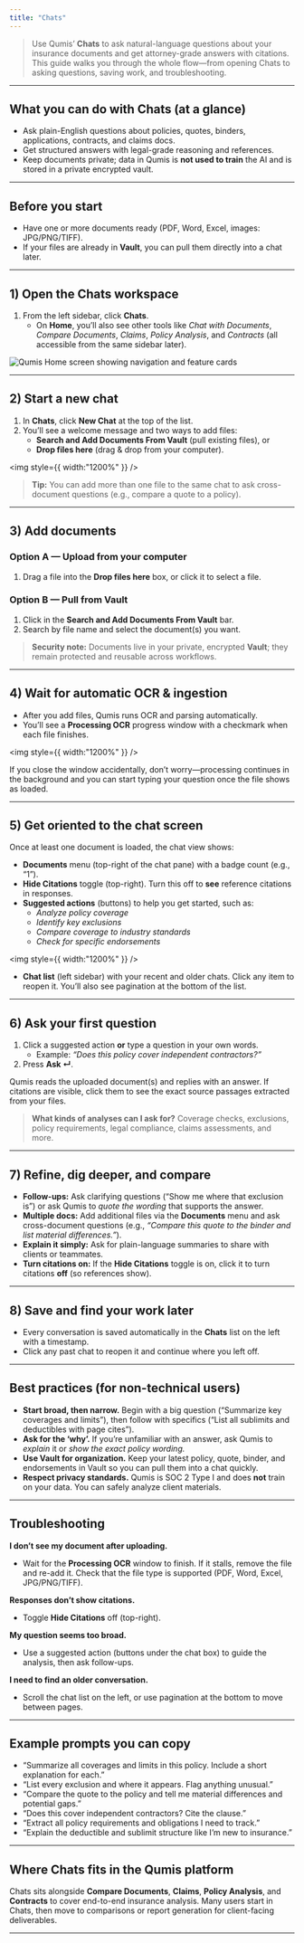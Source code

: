 ```yaml
---
title: "Chats"
---
```


>Use Qumis’ **Chats** to ask natural-language questions about your insurance documents and get attorney-grade answers with citations. This guide walks you through the whole flow—from opening Chats to asking questions, saving work, and troubleshooting.

---

## What you can do with Chats (at a glance)

- Ask plain-English questions about policies, quotes, binders, applications, contracts, and claims docs.
- Get structured answers with legal-grade reasoning and references.
- Keep documents private; data in Qumis is **not used to train** the AI and is stored in a private encrypted vault.

---

## Before you start

- Have one or more documents ready (PDF, Word, Excel, images: JPG/PNG/TIFF).
- If your files are already in **Vault**, you can pull them directly into a chat later.

---

## 1) Open the Chats workspace

1. From the left sidebar, click **Chats**.
   - On **Home**, you’ll also see other tools like _Chat with Documents_, _Compare Documents_, _Claims_, _Policy Analysis_, and _Contracts_ (all accessible from the same sidebar later).

<Image src="images/screenshots/01.png" alt="Qumis Home screen showing navigation and feature cards" width={1200} height={600} />

---

## 2) Start a new chat

1. In **Chats**, click **New Chat** at the top of the list.
2. You’ll see a welcome message and two ways to add files:
   - **Search and Add Documents From Vault** (pull existing files), or
   - **Drop files here** (drag & drop from your computer).

<img
  style={{ width:"1200%" }}
/>

> **Tip:** You can add more than one file to the same chat to ask cross-document questions (e.g., compare a quote to a policy).

---

## 3) Add documents

### Option A — Upload from your computer

1. Drag a file into the **Drop files here** box, or click it to select a file.

### Option B — Pull from Vault

1. Click in the **Search and Add Documents From Vault** bar.
2. Search by file name and select the document(s) you want.

> **Security note:** Documents live in your private, encrypted **Vault**; they remain protected and reusable across workflows.

---

## 4) Wait for automatic OCR & ingestion

- After you add files, Qumis runs OCR and parsing automatically.
- You’ll see a **Processing OCR** progress window with a checkmark when each file finishes.

<img
  style={{ width:"1200%" }}
/>

If you close the window accidentally, don’t worry—processing continues in the background and you can start typing your question once the file shows as loaded.

---

## 5) Get oriented to the chat screen

Once at least one document is loaded, the chat view shows:

- **Documents** menu (top-right of the chat pane) with a badge count (e.g., “1”).
- **Hide Citations** toggle (top-right). Turn this off to **see** reference citations in responses.
- **Suggested actions** (buttons) to help you get started, such as:
  - _Analyze policy coverage_
  - _Identify key exclusions_
  - _Compare coverage to industry standards_
  - _Check for specific endorsements_

<img
  style={{ width:"1200%" }}
/>

- **Chat list** (left sidebar) with your recent and older chats. Click any item to reopen it. You’ll also see pagination at the bottom of the list.

---

## 6) Ask your first question

1. Click a suggested action **or** type a question in your own words.
   - Example: _“Does this policy cover independent contractors?”_
2. Press **Ask ↵**.

Qumis reads the uploaded document(s) and replies with an answer. If citations are visible, click them to see the exact source passages extracted from your files.

> **What kinds of analyses can I ask for?** Coverage checks, exclusions, policy requirements, legal compliance, claims assessments, and more.

---

## 7) Refine, dig deeper, and compare

- **Follow-ups:** Ask clarifying questions (“Show me where that exclusion is”) or ask Qumis to _quote the wording_ that supports the answer.
- **Multiple docs:** Add additional files via the **Documents** menu and ask cross-document questions (e.g., _“Compare this quote to the binder and list material differences.”_).
- **Explain it simply:** Ask for plain-language summaries to share with clients or teammates.
- **Turn citations on:** If the **Hide Citations** toggle is on, click it to turn citations **off** (so references show).

---

## 8) Save and find your work later

- Every conversation is saved automatically in the **Chats** list on the left with a timestamp.
- Click any past chat to reopen it and continue where you left off.

---

## Best practices (for non-technical users)

- **Start broad, then narrow.** Begin with a big question (“Summarize key coverages and limits”), then follow with specifics (“List all sublimits and deductibles with page cites”).
- **Ask for the ‘why’.** If you’re unfamiliar with an answer, ask Qumis to _explain_ it or _show the exact policy wording._
- **Use Vault for organization.** Keep your latest policy, quote, binder, and endorsements in Vault so you can pull them into a chat quickly.
- **Respect privacy standards.** Qumis is SOC 2 Type I and does **not** train on your data. You can safely analyze client materials.

---

## Troubleshooting

**I don’t see my document after uploading.**

- Wait for the **Processing OCR** window to finish. If it stalls, remove the file and re-add it. Check that the file type is supported (PDF, Word, Excel, JPG/PNG/TIFF).

**Responses don’t show citations.**

- Toggle **Hide Citations** off (top-right).

**My question seems too broad.**

- Use a suggested action (buttons under the chat box) to guide the analysis, then ask follow-ups.

**I need to find an older conversation.**

- Scroll the chat list on the left, or use pagination at the bottom to move between pages.

---

## Example prompts you can copy

- “Summarize all coverages and limits in this policy. Include a short explanation for each.”
- “List every exclusion and where it appears. Flag anything unusual.”
- “Compare the quote to the policy and tell me material differences and potential gaps.”
- “Does this cover independent contractors? Cite the clause.”
- “Extract all policy requirements and obligations I need to track.”
- “Explain the deductible and sublimit structure like I’m new to insurance.”

---

## Where Chats fits in the Qumis platform

Chats sits alongside **Compare Documents**, **Claims**, **Policy Analysis**, and **Contracts** to cover end-to-end insurance analysis. Many users start in Chats, then move to comparisons or report generation for client-facing deliverables.

---